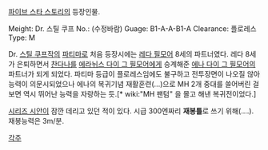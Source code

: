 [[파이브 스타 스토리]]의 등장인물.

Meight: Dr. 스틸 쿠프
No.: (수정바람)
Guage: B1-A-A-B1-A
Clearance: 플로레스
Type: M

Dr. [[스틸 쿠프]]작의 [[파티마]]로 처음 등장시에는 [[레다 필모어]] 8세의 파트너였다.
레다 8세가 은퇴하면서 [[찬다나]]를 [[에라뉘스 다이 그 필모어]]에게 승계해준 [[에나 다이 그 필모어]]의 파트너가 되게 되었다. 파티마 등급이 플로레스임에도 불구하고 전투장면이 나오질 않아 능력이 의문시되었으나 에나의 복귀기념 재활훈련(...)으로 MH 2개 중대를 쓸어버린 걸 보면 역시 뛰어난 능력을 자랑하는 듯.[* wiki:"MH 팬텀" 을 몰고 해낸 복귀전이었다.]

[[시리즈 시안]]이 잠깐 데리고 있던 적이 있다. 시급 300엔짜리 '''재봉틀'''로 쓰기 위해(....). 재봉능력은 3m/분.

[[각주]]
